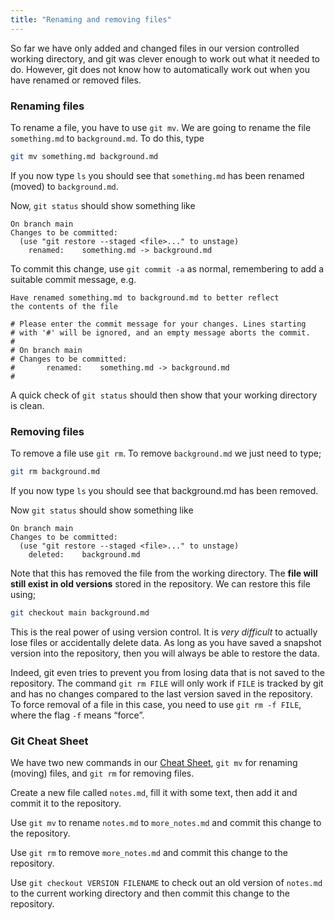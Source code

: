 ```yaml
---
title: "Renaming and removing files"
---
```



So far we have only added and changed files in our version controlled working directory, and git was clever enough to work out what it needed to do. However, git does not know how to automatically work out when you have renamed or removed files.

### Renaming files

To rename a file, you have to use `git mv`. We are going to rename the file `something.md` to `background.md`. To do this, type

```.bash
git mv something.md background.md
```

If you now type `ls` you should see that `something.md` has been renamed (moved) to `background.md`.

Now, `git status` should show something like

```
On branch main
Changes to be committed:
  (use "git restore --staged <file>..." to unstage)
	renamed:    something.md -> background.md
```

To commit this change, use `git commit -a` as normal, remembering to add a suitable commit message, e.g.

```
Have renamed something.md to background.md to better reflect
the contents of the file

# Please enter the commit message for your changes. Lines starting
# with '#' will be ignored, and an empty message aborts the commit.
#
# On branch main
# Changes to be committed:
#       renamed:    something.md -> background.md
#
```

A quick check of `git status` should then show that your working directory is clean.

### Removing files

To remove a file use `git rm`. To remove `background.md` we just need to type;

```.bash
git rm background.md
```

If you now type `ls` you should see that background.md has been removed.

Now `git status` should show something like

```
On branch main
Changes to be committed:
  (use "git restore --staged <file>..." to unstage)
	deleted:    background.md
```

Note that this has removed the file from the working directory. The **file will still exist in old
versions** stored in the repository. We can restore this file using;

```.bash
git checkout main background.md
```

This is the real power of using version control. It is *very difficult* to actually lose files
or accidentally delete data. As long as you have saved a snapshot version into the repository, then
you will always be able to restore the data.

Indeed, git even tries to prevent you from losing data that is not saved to the repository. 
The command `git rm FILE` will only work if `FILE` is tracked by git and has no changes compared
to the last version saved in the repository. To force removal of a file in this case, you need
to use `git rm -f FILE`, where the flag `-f` means "force".

### Git Cheat Sheet

We have two new commands in our [Cheat Sheet](./910-cheat-sheet.qmd), `git mv` for renaming (moving) files, and `git rm` for removing files.



::: {#exercise-1 .callout-note title="Exercise" icon=false}

Create a new file called `notes.md`, fill it with some text, then add it and commit it to the 
repository.

Use `git mv` to rename `notes.md` to `more_notes.md` and commit this change to the repository.

Use `git rm` to remove `more_notes.md` and commit this change to the repository.

Use `git checkout VERSION FILENAME` to check out an old version of `notes.md` to the 
current working directory and then commit this change to the repository.

:::